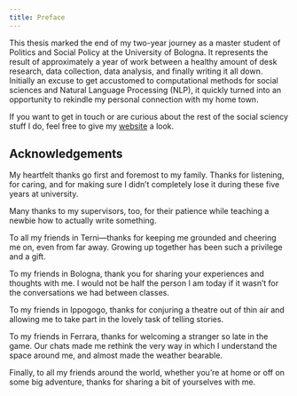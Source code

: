 ```yaml
---
title: Preface
---
```

This thesis marked the end of my two-year journey as a master student of Politics and Social Policy at the University of Bologna. It represents the result of approximately a year of work between a healthy amount of desk research, data collection, data analysis, and finally writing it all down. Initially an excuse to get accustomed to computational methods for social sciences and Natural Language Processing (NLP), it quickly turned into an opportunity to rekindle my personal connection with my home town.

If you want to get in touch or are curious about the rest of the social sciency stuff I do, feel free to give my [website](https://lormatt.github.io/) a look.

## Acknowledgements {.unnumbered}

My heartfelt thanks go first and foremost to my family. Thanks for listening, for caring, and for making sure I didn’t completely lose it during these five years at university.

Many thanks to my supervisors, too, for their patience while teaching a newbie how to actually write something.

To all my friends in Terni—thanks for keeping me grounded and cheering me on, even from far away. Growing up together has been such a privilege and a gift.

To my friends in Bologna, thank you for sharing your experiences and thoughts with me. I would not be half the person I am today if it wasn't for the conversations we had between classes.

To my friends in Ippogogo, thanks for conjuring a theatre out of thin air and allowing me to take part in the lovely task of telling stories.

To my friends in Ferrara, thanks for welcoming a stranger so late in the game. Our chats made me rethink the very way in which I understand the space around me, and almost made the weather bearable.

Finally, to all my friends around the world, whether you’re at home or off on some big adventure, thanks for sharing a bit of yourselves with me.
